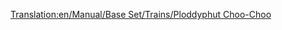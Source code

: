 [[Translation:en/Manual/Base Set/Trains/Ploddyphut Choo-Choo]]
{{en/Manual/Base Set/Trains/Trains|Cost=£11,718 ($23,436)
|Speed=72 kph (45 mph)
|Weight=85 t
|Power=400 hp (298 kW)
|Annual=£1,476 ($2,952)
|Designed=1946
|Lifespan=20 
|Capacity=N/A
|Description=The weakest and slowest train in the toyland climate. 
|Real-life=Ficional
}}